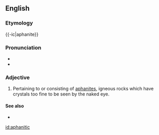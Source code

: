 ==English==


===Etymology===

{{-ic|aphanite}}

===Pronunciation===

*{{IPA|æfəˈnɪtɪk}}
*{{rhymes|ɪtɪk}}

===Adjective===
{{en-adj}}

#{{geology}} Pertaining to or consisting of [[aphanite]]s, igneous rocks which have crystals too fine to be seen by the naked eye.

====See also====
*{{pedialite|aphanite}}

[[id:aphanitic]]